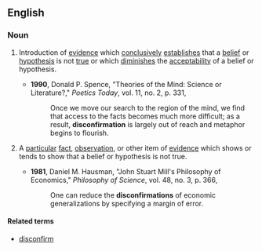 ==English==

===Noun===
{{en-noun}}

# {{mainly|philosophy|uncountable}} Introduction of [[evidence]] which [[conclusively]] [[establishes]] that a [[belief]] or [[hypothesis]] is not [[true]] or which [[diminishes]] the [[acceptability]] of a belief or hypothesis.
#*'''1990''', Donald P. Spence, "Theories of the Mind: Science or Literature?," ''Poetics Today'', vol. 11, no. 2, p. 331,
#*:Once we move our search to the region of the mind, we find that access to the facts becomes much more difficult; as a result, '''disconfirmation''' is largely out of reach and metaphor begins to flourish.
# {{countable}} A [[particular]] [[fact]], [[observation]], or other item of [[evidence]] which shows or tends to show that a belief or hypothesis is not true.
#*'''1981''', Daniel M. Hausman, "John Stuart Mill's Philosophy of Economics," ''Philosophy of Science'', vol. 48, no. 3, p. 366,
#*:One can reduce the '''disconfirmations''' of economic generalizations by specifying a margin of error.

====Related terms====
* [[disconfirm]]